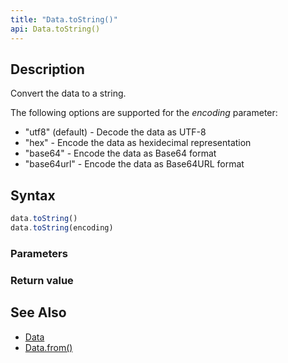 ```yaml
---
title: "Data.toString()"
api: Data.toString()
---
```


## Description

Convert the data to a string.

The following options are supported for the _encoding_ parameter:

- "utf8" (default) - Decode the data as UTF-8
- "hex" - Encode the data as hexidecimal representation
- "base64" - Encode the data as Base64 format
- "base64url" - Encode the data as Base64URL format

## Syntax

``` js
data.toString()
data.toString(encoding)
```

### Parameters

<Parameters/>

### Return value

<ReturnValue/>

## See Also

* [Data](/reference/api/Data)
* [Data.from()](/reference/api/Data/from)
